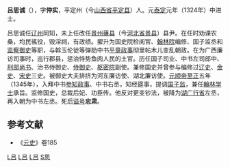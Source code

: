 '''吕思诚'''（{{bd|1293年||1357年|catIdx=L,吕}}），字'''仲实'''，平定州（今[[山西省|山西省]][[平定县|平定县]]）人。元[[泰定_(元)|泰定]]元年（1324年）中进士。

吕思诚任[[辽州|辽州]]同知，未上任改任[[景州|景州]][[景县|蓨县]]（今[[河北省|河北省]][[景县|景县]]）县尹。在任时劝课农桑，均民徭役，毁淫祠，有政绩。擢升为国史院检阅官、[[翰林院|翰林院]]编修、国子监丞和[[监察御史|监察御史]]等职，与斡玉伦徒等弹劾中书[[平章政事|平章政事]]彻里帖木儿变乱朝政。在为广西廉访司事时，巡行郡县，惩治恃势鱼肉人民的土官。历任国子司业、中书左司郎中、[[刑部尚书|刑部尚书]]、治书侍御史、[[侍御史|侍御史]]、[[枢密院|枢密院]]副使。兼修国史并曾参与编修过[[辽史|辽史]]、[[金史|金史]]、[[宋史|宋史]]三史。被御史大夫排挤为河东廉访使、湖北廉访使。[[元顺帝|元顺帝]][[至正|至正]]五年（1345年），入拜中书[[参知政事|参知政事]]、中书右丞，知经筵事，提调[[国子监|国子监]]，兼任[[翰林学士|翰林学士]]承旨。监修国史，总裁后妃、功臣传。他反对更变钞法，被降为[[湖广行省|湖广行省]]左丞，再入朝为中书左丞。死后[[谥号|谥号]]'''忠肃'''。

==参考文献==
*《[[元史|元史]]》卷185
{{泰定元年甲子科廷試金榜}}

[[Category:元朝刑部尚書|L吕]]
[[Category:平定县人|L吕]]
[[Category:谥忠肃|L吕]]
[[Category:呂姓|S思]]